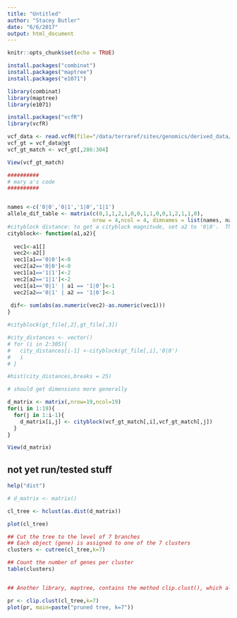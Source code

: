 ```yaml
---
title: "Untitled"
author: "Stacey Butler"
date: "6/6/2017"
output: html_document
---
```


```r
knitr::opts_chunk$set(echo = TRUE)
```
```r
install.packages("combinat")
install.packages("maptree")
install.packages("e1071")

library(combinat)
library(maptree)
library(e1071)

```
```r
install.packages("vcfR")
library(vcfR)
```
```r
vcf_data <- read.vcfR(file="/data/terraref/sites/genomics/derived_data/ril/gbs/imp_TERRA_RIL_SNP.vcf")
vcf_gt = vcf_data@gt
vcf_gt_match <- vcf_gt[,286:304]

View(vcf_gt_match)
```



```r
##########
# mary a's code
##########


names <-c('0|0','0|1','1|0','1|1')
allele_dif_table <- matrix(c(0,1,1,2,1,0,0,1,1,0,0,1,2,1,1,0),
                           nrow = 4,ncol = 4, dimnames = list(names, names))
#cityblock distance: to get a cityblock magnitude, set a2 to '0|0'.  This is similar to the l_1 distance of a vector
cityblock<- function(a1,a2){
  
  vec1<-a1[]
  vec2<-a2[]
  vec1[a1=='0|0']<-0
  vec2[a2=='0|0']<-0
  vec1[a1=='1|1']<-2
  vec2[a2=='1|1']<-2
  vec1[a1=='0|1' | a1 == '1|0']<-1
  vec2[a2=='0|1' | a2 == '1|0']<-1
  
 dif<- sum(abs(as.numeric(vec2)-as.numeric(vec1)))
}

#cityblock(gt_file[,2],gt_file[,3])

#city_distances <- vector()
# for (i in 2:305){
#   city_distances[i-1] <-cityblock(gt_file[,i],'0|0')
#   i
# }

#hist(city_distances,breaks = 25)
```


```r
# should get dimensions more generally

d_matrix <- matrix(,nrow=19,ncol=19)
for(i in 1:19){
  for(j in 1:i-1){
    d_matrix[i,j] <- cityblock(vcf_gt_match[,i],vcf_gt_match[,j])
  }
}

View(d_matrix)

```

## not yet run/tested stuff
```r
help("dist")
```

```r

# d_matrix <- matrix()

cl_tree <- hclust(as.dist(d_matrix))

plot(cl_tree)

## Cut the tree to the level of 7 branches
## Each object (gene) is assigned to one of the 7 clusters
clusters <- cutree(cl_tree,k=7)

## Count the number of genes per cluster
table(clusters)


## Another library, maptree, contains the method clip.clust(), which allows to plot the main branches of the tree.

pr <- clip.clust(cl_tree,k=7)
plot(pr, main=paste("pruned tree, k=7"))

```

```r

```

